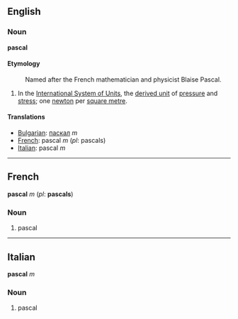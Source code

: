 ==English==
===Noun===
'''pascal'''

====Etymology====
:Named after the French mathematician and physicist Blaise Pascal.

#In the [[International System of Units]], the [[derived unit]] of [[pressure]] and [[stress]]; one [[newton]] per [[square metre]].

====Translations====

*[[Bulgarian]]: [[паскал]] ''m''
*[[French]]: pascal ''m'' (''pl'': pascals)
*[[Italian]]: pascal ''m''

----

==French==
'''pascal''' ''m'' (''pl'': '''pascals''')

===Noun===

#pascal

----

==Italian==
'''pascal''' ''m''

===Noun===

#pascal